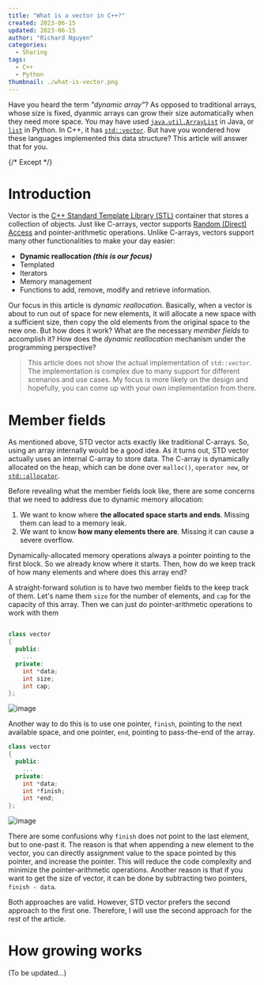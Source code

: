 ```yaml
---
title: "What is a vector in C++?"
created: 2023-06-15
updated: 2023-06-15
author: "Richard Nguyen"
categories:
  - Sharing
tags:
  - C++
  - Python
thumbnail: ./what-is-vector.png
---
```


Have you heard the term _"dynamic array"_? As opposed to traditional arrays, whose size is fixed, dyanmic arrays can grow their size automatically when they need more space. You may have used [`java.util.ArrayList`](https://docs.oracle.com/javase/8/docs/api/java/util/ArrayList.html) in Java, or [`list`](https://docs.python.org/3/tutorial/datastructures.html) in Python. In C++, it has [`std::vector`](https://en.cppreference.com/w/cpp/container/vector). But have you wondered how these languages implemented this data structure? This article will answer that for you.

{/* Except */}

# Introduction

Vector is the [C++ Standard Template Library (STL)](https://cplusplus.com/reference/stl/) container that stores a collection of objects. Just like C-arrays, vector supports [Random (Direct) Access](https://en.wikipedia.org/wiki/Random_access) and pointer-arithmetic operations. Unlike C-arrays, vectors support many other functionalities to make your day easier:

- **Dynamic reallocation _(this is our focus)_**
- Templated
- Iterators
- Memory management
- Functions to add, remove, modify and retrieve information.

Our focus in this article is _dynamic reallocation_. Basically, when a vector is about to run out of space for new elements, it will allocate a new space with a sufficient size, then copy the old elements from the original space to the new one. But how does it work? What are the necessary _member fields_ to accomplish it? How does the _dynamic reallocation_ mechanism under the programming perspective?

> This article does not show the actual implementation of `std::vector`.
> The implementation is complex due to many support for different scenarios
> and use cases. My focus is more likely on the design and hopefully, you can
> come up with your own implementation from there.

# Member fields

As mentioned above, STD vector acts exactly like traditional C-arrays. So, using an array internally would be a good idea. As it turns out, STD vector actually uses an internal C-array to store data. The C-array is dynamically allocated on the heap, which can be done over `malloc()`, `operator new`, or [`std::allocator`](https://en.cppreference.com/w/cpp/memory/allocator).

Before revealing what the member fields look like, there are some concerns that we need to address due to dynamic memory allocation:

1. We want to know where **the allocated space starts and ends**. Missing them can lead to a memory leak.
2. We want to know **how many elements there are**. Missing it can cause a severe overflow.

Dynamically-allocated memory operations always a pointer pointing to the first block. So we already know where it starts. Then, how do we keep track of how many elements and where does this array end?

A straight-forward solution is to have two member fields to the keep track of them. Let's name them `size` for the number of elements, and `cap` for the capacity of this array. Then we can just do pointer-arithmetic operations to work with them

```cpp title="vector.h"

class vector
{
  public:
    ...
  private:
    int *data;
    int size;
    int cap;
};

```

<div>

![image](./vector-size-cap.png)

</div>

Another way to do this is to use one pointer, `finish`, pointing to the next available space, and one pointer, `end`, pointing to pass-the-end of the array.

```cpp title=vector.h
class vector
{
  public:
    ...
  private:
    int *data;
    int *finish;
    int *end;
};
```

<div>

![image](./vector-two-pointers.png)

</div>

There are some confusions why `finish` does not point to the last element, but to one-past it. The reason is that when appending a new element to the vector, you can directly assignment value to the space pointed by this pointer, and increase the pointer. This will reduce the code complexity and minimize the pointer-arithmetic operations. Another reason is that if you want to get the size of vector, it can be done by subtracting two pointers, `finish - data`.

Both approaches are valid. However, STD vector prefers the second approach to the first one. Therefore, I will use the second approach for the rest of the article.

# How growing works

(To be updated...)
